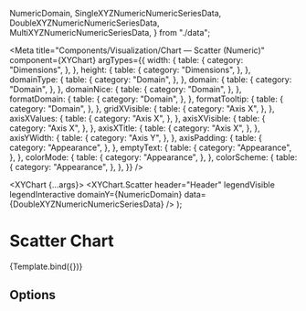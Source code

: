   NumericDomain,
  SingleXYZNumericNumericSeriesData,
  DoubleXYZNumericNumericSeriesData,
  MultiXYZNumericNumericSeriesData,
} from "./data";

<Meta
  title="Components/Visualization/Chart — Scatter (Numeric)"
  component={XYChart}
  argTypes={{
    width: {
      table: {
        category: "Dimensions",
      },
    },
    height: {
      table: {
        category: "Dimensions",
      },
    },
    domainType: {
      table: {
        category: "Domain",
      },
    },
    domain: {
      table: {
        category: "Domain",
      },
    },
    domainNice: {
      table: {
        category: "Domain",
      },
    },
    formatDomain: {
      table: {
        category: "Domain",
      },
    },
    formatTooltip: {
      table: {
        category: "Domain",
      },
    },
    gridXVisible: {
      table: {
        category: "Axis X",
      },
    },
    axisXValues: {
      table: {
        category: "Axis X",
      },
    },
    axisXVisible: {
      table: {
        category: "Axis X",
      },
    },
    axisXTitle: {
      table: {
        category: "Axis X",
      },
    },
    axisYWidth: {
      table: {
        category: "Axis Y",
      },
    },
    axisPadding: {
      table: {
        category: "Appearance",
      },
    },
    emptyText: {
      table: {
        category: "Appearance",
      },
    },
    colorMode: {
      table: {
        category: "Appearance",
      },
    },
    colorScheme: {
      table: {
        category: "Appearance",
      },
    },
  }}
/>


  <XYChart {...args}>
    <XYChart.Scatter
      header="Header"
      legendVisible
      legendInteractive
      domainY={NumericDomain}
      data={DoubleXYZNumericNumericSeriesData}
    />
  </XYChart>
);

# Scatter Chart

<Description of={XYChart} />

<Canvas withSource="none">
  <Story name="Example" args={{ ...DimensionsProps, domainType: "numeric", domain: NumericDomain, axisYWidth: 40 }}>
    {Template.bind({})}
  </Story>
</Canvas>

<Canvas withSource="none">
  <Story name="Multiple Panes">
    <XYChart width={600} height={800} domainType="numeric" domain={NumericDomain} axisYWidth={40}>
      <XYChart.Scatter
        header="Side-by-side"
        legendVisible
        legendInteractive
        domainY={NumericDomain}
        data={SingleXYZNumericNumericSeriesData}
      />
      <XYChart.Scatter
        legendVisible
        legendInteractive
        domainY={NumericDomain}
        data={DoubleXYZNumericNumericSeriesData}
      />
    </XYChart>
  </Story>
</Canvas>

## Options

<Canvas>
  <Story name="Header and titles">
    <XYChart {...DimensionsProps} domainType="numeric" domain={NumericDomain} axisYWidth={40} axisXTitle="X Axis Title">
      <XYChart.Scatter
        header="Header and titles"
        legendVisible
        legendInteractive
        gridYVisible
        domainY={NumericDomain}
        axisYTitle="Y Axis Title"
        data={DoubleXYZNumericNumericSeriesData}
      />
    </XYChart>
  </Story>
</Canvas>

<Canvas>
  <Story name="No header, titles, legend">
    <XYChart {...DimensionsProps} domainType="numeric" domain={NumericDomain} axisYWidth={40} axisXValues={12}>
      <XYChart.Scatter
        gridYVisible
        domainY={NumericDomain}
        data={DoubleXYZNumericNumericSeriesData}
        tooltipTotalVisible
      />
    </XYChart>
  </Story>
</Canvas>

<Canvas>
  <Story name="Multiple series">
    <XYChart width={600} height={400} domainType="numeric" domain={NumericDomain} axisYWidth={40} axisXValues={12}>
      <XYChart.Scatter
        header="Multiple series"
        gridYVisible
        legendVisible
        legendInteractive
        domainY={NumericDomain}
        data={MultiXYZNumericNumericSeriesData}
        tooltipTotalVisible
        pointSize={40}
      />
    </XYChart>
  </Story>
</Canvas>

<Canvas>
  <Story name="No data">
    <XYChart {...DimensionsProps}>
      <XYChart.Scatter header="Header" emptyText="No performance data available" />
    </XYChart>
  </Story>
</Canvas>

<Canvas>
  <Story name="No data — Domain">
    <XYChart {...DimensionsProps} domainType="numeric" domain={NumericDomain}>
      <XYChart.Scatter header="Header" domainY={NumericDomain} emptyText="No data available" />
    </XYChart>
  </Story>
</Canvas>
